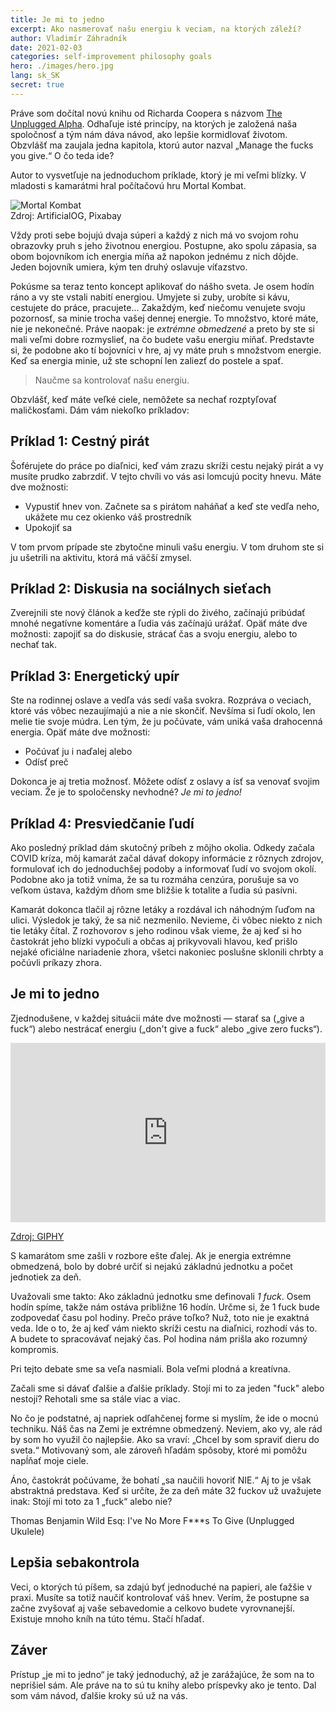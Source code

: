 ```yaml
---
title: Je mi to jedno
excerpt: Ako nasmerovať našu energiu k veciam, na ktorých záleží?
author: Vladimír Záhradník
date: 2021-02-03
categories: self-improvement philosophy goals
hero: ./images/hero.jpg
lang: sk_SK
secret: true
---
```


Práve som dočítal novú knihu od Richarda Coopera s názvom [The Unplugged Alpha][the-unplugged-alpha]. Odhaľuje isté princípy, na ktorých je založená naša spoločnosť a tým nám dáva návod, ako lepšie kormidlovať životom. Obzvlášť ma zaujala jedna kapitola, ktorú autor nazval „Manage the fucks you give.“ O čo teda ide?

Autor to vysvetľuje na jednoduchom príklade, ktorý je mi veľmi blízky. V mladosti s kamarátmi hral počítačovú hru Mortal Kombat.

<div className="Image__Large">
  <img src="./images/mortal-kombat.jpg" alt="Mortal Kombat" />
  <figcaption>Zdroj: ArtificialOG, Pixabay</figcaption>
</div>

Vždy proti sebe bojujú dvaja súperi a každý z nich má vo svojom rohu obrazovky pruh s jeho životnou energiou. Postupne, ako spolu zápasia, sa obom bojovníkom ich energia míňa až napokon jednému z nich dôjde. Jeden bojovník umiera, kým ten druhý oslavuje víťazstvo.

Pokúsme sa teraz tento koncept aplikovať do nášho sveta. Je osem hodín ráno a vy ste vstali nabití energiou. Umyjete si zuby, urobíte si kávu, cestujete do práce, pracujete... Zakaždým, keď niečomu venujete svoju pozornosť, sa minie trocha vašej dennej energie. To množstvo, ktoré máte, nie je nekonečné. Práve naopak: je *extrémne obmedzené* a preto by ste si mali veľmi dobre rozmyslieť, na čo budete vašu energiu míňať. Predstavte si, že podobne ako tí bojovníci v hre, aj vy máte pruh s množstvom energie. Keď sa energia minie, už ste schopní len zaliezť do postele a spať.

> Naučme sa kontrolovať našu energiu.

Obzvlášť, keď máte veľké ciele, nemôžete sa nechať rozptyľovať maličkosťami. Dám vám niekoľko príkladov:

## Príklad 1: Cestný pirát
Šoférujete do práce po diaľnici, keď vám zrazu skríži cestu nejaký pirát a vy musíte prudko zabrzdiť. V tejto chvíli vo vás asi lomcujú pocity hnevu. Máte dve možnosti:
- Vypustiť hnev von. Začnete sa s pirátom naháňať a keď ste vedľa neho, ukážete mu cez okienko váš prostredník
- Upokojiť sa

V tom prvom prípade ste zbytočne minuli vašu energiu. V tom druhom ste si ju ušetrili na aktivitu, ktorá má väčší zmysel.

## Príklad 2: Diskusia na sociálnych sieťach
Zverejnili ste nový článok a keďže ste rýpli do živého, začínajú pribúdať mnohé negatívne komentáre a ľudia vás začínajú urážať. Opäť máte dve možnosti: zapojiť sa do diskusie, strácať čas a svoju energiu, alebo to nechať tak.

## Príklad 3: Energetický upír
Ste na rodinnej oslave a vedľa vás sedí vaša svokra. Rozpráva o veciach, ktoré vás vôbec nezaujímajú a nie a nie skončiť. Nevšíma si ľudí okolo, len melie tie svoje múdra. Len tým, že ju počúvate, vám uniká vaša drahocenná energia. Opäť máte dve možnosti:
- Počúvať ju i naďalej alebo
- Odísť preč

Dokonca je aj tretia možnosť. Môžete odísť z oslavy a ísť sa venovať svojim veciam. Že je to spoločensky nevhodné? *Je mi to jedno!*

## Príklad 4: Presviedčanie ľudí
Ako posledný príklad dám skutočný príbeh z môjho okolia. Odkedy začala COVID kríza, môj kamarát začal dávať dokopy informácie z rôznych zdrojov, formulovať ich do jednoduchšej podoby a informovať ľudí vo svojom okolí. Podobne ako ja totiž vníma, že sa tu rozmáha cenzúra, porušuje sa vo veľkom ústava, každým dňom sme bližšie k totalite a ľudia sú pasívni.

Kamarát dokonca tlačil aj rôzne letáky a rozdával ich náhodným ľuďom na ulici. Výsledok je taký, že sa nič nezmenilo. Nevieme, či vôbec niekto z nich tie letáky čítal. Z rozhovorov s jeho rodinou však vieme, že aj keď si ho častokrát jeho blízki vypočuli a občas aj prikyvovali hlavou, keď prišlo nejaké oficiálne nariadenie zhora, všetci nakoniec poslušne sklonili chrbty a počúvli príkazy zhora.

## Je mi to jedno
Zjednodušene, v každej situácii máte dve možnosti — starať sa („give a fuck“) alebo nestrácať energiu („don't give a fuck“ alebo „give zero fucks“).

<div className="Image__Medium">
  <div style="width:100%;height:0;padding-bottom:57%;position:relative;"><iframe src="https://giphy.com/embed/l0HlzKskb3WbpWsKc" width="100%" height="100%" style="position:absolute" frameBorder="0" class="giphy-embed" allowFullScreen></iframe></div><p><a href="https://giphy.com/gifs/season-3-trailer-amc-3ohze2m5cNyumzUMp2">Zdroj: GIPHY</a></p>
</div>

S kamarátom sme zašli v rozbore ešte ďalej. Ak je energia extrémne obmedzená, bolo by dobré určiť si nejakú základnú jednotku a počet jednotiek za deň.

Uvažovali sme takto: Ako základnú jednotku sme definovali *1 fuck*. Osem hodín spíme, takže nám ostáva približne 16 hodín. Určme si, že 1 fuck bude zodpovedať času pol hodiny. Prečo práve toľko? Nuž, toto nie je exaktná veda. Ide o to, že aj keď vám niekto skríži cestu na diaľnici, rozhodí vás to. A budete to spracovávať nejaký čas. Pol hodina nám prišla ako rozumný kompromis.

Pri tejto debate sme sa veľa nasmiali. Bola veľmi plodná a kreatívna.

Začali sme si dávať ďalšie a ďalšie príklady. Stojí mi to za jeden "fuck" alebo nestojí? Rehotali sme sa stále viac a viac.

No čo je podstatné, aj napriek odľahčenej forme si myslím, že ide o mocnú techniku. Náš čas na Zemi je extrémne obmedzený. Neviem, ako vy, ale rád by som ho využil čo najlepšie. Ako sa vraví: „Chcel by som spraviť dieru do sveta.“ Motivovaný som, ale zároveň hľadám spôsoby, ktoré mi pomôžu napĺňať moje ciele.

Áno, častokrát počúvame, že bohatí „sa naučili hovoriť NIE.“ Aj to je však abstraktná predstava. Keď si určíte, že za deň máte 32 fuckov už uvažujete inak: Stojí mi toto za 1 „fuck“ alebo nie?

<div class="Image__Medium">
  <YouTube videoId="p8aulstjbV8" />
  <figcaption>Thomas Benjamin Wild Esq: I've No More F***s To Give (Unplugged Ukulele)</figcaption>
</div>

## Lepšia sebakontrola
Veci, o ktorých tú píšem, sa zdajú byť jednoduché na papieri, ale ťažšie v praxi. Musíte sa totiž naučiť kontrolovať váš hnev. Verím, že postupne sa začne zvyšovať aj vaše sebavedomie a celkovo budete vyrovnanejší. Existuje mnoho kníh na túto tému. Stačí hľadať.

## Záver
Prístup „je mi to jedno“ je taký jednoduchý, až je zarážajúce, že som na to neprišiel sám. Ale práve na to sú tu knihy alebo príspevky ako je tento. Dal som vám návod, ďalšie kroky sú už na vás.

[//]: # (Used references)
[the-unplugged-alpha]: https://www.goodreads.com/book/show/56048522-the-unplugged-alpha